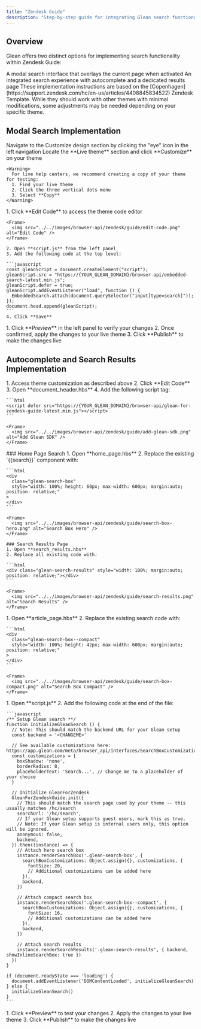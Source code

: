 ```yaml
---
title: "Zendesk Guide"
description: "Step-by-step guide for integrating Glean search functionality into Zendesk Guide using the Copenhagen template"
---
```


## Overview

Glean offers two distinct options for implementing search functionality within Zendesk Guide:

<CardGroup cols={2}>
  <Card title="Modal Search" icon="window-maximize">
    A modal search interface that overlays the current page when activated
  </Card>
  <Card title="Autocomplete & Results Page" icon="magnifying-glass">
    An integrated search experience with autocomplete and a dedicated results page
  </Card>
</CardGroup>

<Note>
These implementation instructions are based on the [Copenhagen](https://support.zendesk.com/hc/en-us/articles/4408845834522) Zendesk Template. While they should work with other themes with minimal modifications, some adjustments may be needed depending on your specific theme.
</Note>

## Modal Search Implementation

<Steps>
  <Step title="Access Theme Customization">
    Navigate to the Customize design section by clicking the "eye" icon in the left navigation
  </Step>

  <Step title="Select Theme">
    Locate the **Live theme** section and click **Customize** on your theme
    
    <Warning>
      For live help centers, we recommend creating a copy of your theme for testing:
      1. Find your live theme
      2. Click the three vertical dots menu
      3. Select **Copy**
    </Warning>
  </Step>

  <Step title="Edit Theme Code">
    1. Click **Edit Code** to access the theme code editor
    
    <Frame>
      <img src="../../images/browser-api/zendesk/guide/edit-code.png" alt="Edit Code" />
    </Frame>

    2. Open **script.js** from the left panel
    3. Add the following code at the top level:

    ```javascript
    const gleanScript = document.createElement("script");
    gleanScript.src = "https://{YOUR_GLEAN_DOMAIN}/browser-api/embedded-search-latest.min.js";
    gleanScript.defer = true;
    gleanScript.addEventListener("load", function () {
      EmbeddedSearch.attach(document.querySelector("input[type=search]"));
    });
    document.head.append(gleanScript);
    ```
    4. Click **Save**
  </Step>

  <Step title="Preview and Publish">
    1. Click **Preview** in the left panel to verify your changes
    2. Once confirmed, apply the changes to your live theme
    3. Click **Publish** to make the changes live
  </Step>
</Steps>

## Autocomplete and Search Results Implementation

<Steps>
  <Step title="Import JavaScript Files">
    1. Access theme customization as described above
    2. Click **Edit Code**
    3. Open **document_header.hbs**
    4. Add the following script tag:

    ```html
    <script defer src="https://{YOUR_GLEAN_DOMAIN}/browser-api/glean-for-zendesk-guide-latest.min.js"></script>
    ```

    <Frame>
      <img src="../../images/browser-api/zendesk/guide/add-glean-sdk.png" alt="Add Glean SDK" />
    </Frame>
  </Step>

  <Step title="Replace Search UI Components">
    ### Home Page Search
    1. Open **home_page.hbs**
    2. Replace the existing `{{search}}` component with:

    ```html
    <div 
      class="glean-search-box" 
      style="width: 100%; height: 60px; max-width: 600px; margin:auto; position: relative;"
    >
    </div>
    ```

    <Frame>
      <img src="../../images/browser-api/zendesk/guide/search-box-hero.png" alt="Search Box Hero" />
    </Frame>

    ### Search Results Page
    1. Open **search_results.hbs**
    2. Replace all existing code with:

    ```html
    <div class="glean-search-results" style="width: 100%; margin:auto; position: relative;"></div>
    ```

    <Frame>
      <img src="../../images/browser-api/zendesk/guide/search-results.png" alt="Search Results" />
    </Frame>
  </Step>

  <Step title="Add Compact Search Box">
    1. Open **article_page.hbs**
    2. Replace the existing search code with:

    ```html
    <div 
      class="glean-search-box--compact" 
      style="width: 100%; height: 42px; max-width: 600px; margin:auto; position: relative;"
    >
    </div>
    ```

    <Frame>
      <img src="../../images/browser-api/zendesk/guide/search-box-compact.png" alt="Search Box Compact" />
    </Frame>
  </Step>

  <Step title="Initialize Glean Search">
    1. Open **script.js**
    2. Add the following code at the end of the file:

    ```javascript
    /** Setup Glean search **/ 
    function initializeGleanSearch () {
      // Note: This should match the backend URL for your Glean setup
      const backend = '<CHANGEME>'
      
      // See available customizations here: https://app.glean.com/meta/browser_api/interfaces/SearchBoxCustomizations.html
      const customizations = {
        boxShadow: 'none',
        borderRadius: 8,
        placeholderText: 'Search...', // Change me to a placeholder of your choice
      }
      
      // Initialize GleanForZendesk
      GleanForZendeskGuide.init({
        // This should match the search page used by your theme -- this usually matches /hc/search
        searchUrl: '/hc/search',
        // If your Glean setup supports guest users, mark this as true.
        // Note: If your Glean setup is internal users only, this option will be ignored.
        anonymous: false,
        backend,
      }).then((instance) => {
        // Attach hero search box
        instance.renderSearchBox('.glean-search-box', {
          searchBoxCustomizations: Object.assign({}, customizations, {
            fontSize: 20,
            // Additional customizations can be added here
          }),
          backend,
        })

        // Attach compact search box
        instance.renderSearchBox('.glean-search-box--compact', {
          searchBoxCustomizations: Object.assign({}, customizations, {
            fontSize: 16,
            // Additional customizations can be added here
          }),
          backend,
        })

        // Attach search results
        instance.renderSearchResults('.glean-search-results', { backend, showInlineSearchBox: true })
      })
    }

    if (document.readyState === 'loading') {
      document.addEventListener('DOMContentLoaded', initializeGleanSearch)
    } else {
      initializeGleanSearch()
    }
    ```
  </Step>

  <Step title="Verify and Publish">
    1. Click **Preview** to test your changes
    2. Apply the changes to your live theme
    3. Click **Publish** to make the changes live
  </Step>
</Steps>